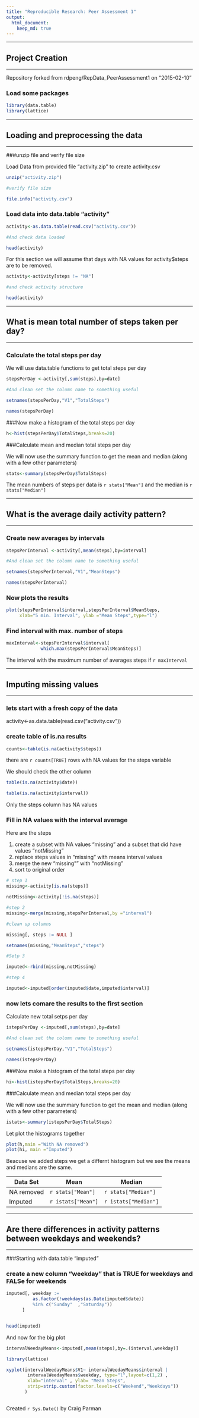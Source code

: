 ```yaml
---
title: "Reproducible Research: Peer Assessment 1"
output: 
  html_document:
    keep_md: true
---
```


***
## Project Creation
***

Repository forked from rdpeng/RepData_PeerAssessment1 on "2015-02-10"

### Load some packages
```r
library(data.table)
library(lattice)
```

***
## Loading and preprocessing the data
***
###unzip file and verify file size

Load Data from provided file "activity.zip" to create activity.csv

```r
unzip("activity.zip")

#verify file size

file.info("activity.csv")

```

### Load data into data.table "activity"

```r

activity<-as.data.table(read.csv("activity.csv"))

#And check data loaded

head(activity)

```

For this section we will assume that days with NA values for activity$steps are to be removed.

```r

activity<-activity[steps != "NA"]

#and check activity structure

head(activity)

```

***
## What is mean total number of steps taken per day?
***

### Calculate the total steps per day

We will use data.table functions to get total steps per day

```r
stepsPerDay <-activity[,sum(steps),by=date]

#And clean set the column name to something useful

setnames(stepsPerDay,"V1","TotalSteps")

names(stepsPerDay)

```

###Now make a histogram of the total steps per day


```r
h<-hist(stepsPerDay$TotalSteps,breaks=20)

```

###Calculate mean and median total steps per day

We will now use the summary function to get the mean and median (along with a few other parameters)

```r
stats<-summary(stepsPerDay$TotalSteps)
```


The mean numbers of steps per data is `r stats["Mean"]` and the median is `r stats["Median"]`


***
## What is the average daily activity pattern?
***

### Create new averages by intervals

```r
stepsPerInterval <-activity[,mean(steps),by=interval]

#And clean set the column name to something useful

setnames(stepsPerInterval,"V1","MeanSteps")

names(stepsPerInterval)

```

### Now plots the results

```r
plot(stepsPerInterval$interval,stepsPerInterval$MeanSteps,
     xlab="5 min. Interval", ylab ="Mean Steps",type="l")

```

### Find interval with max. number of steps

```r

maxInterval<-stepsPerInterval$interval[
             which.max(stepsPerInterval$MeanSteps)]
```


The interval with the maximum number of averages steps if `r maxInterval`

***
## Imputing missing values
***

### lets start with a fresh copy of the data

activity<-as.data.table(read.csv("activity.csv"))

### create table of is.na results

```r
counts<-table(is.na(activity$steps))
```

there are `r counts[TRUE]` rows with NA values for the steps variable

We should check the other column

```r
table(is.na(activity$date))

table(is.na(activity$interval))

```

Only the steps column has NA values

### Fill in NA values with the interval average

Here are the steps

1. create a subset with NA values "missing" and a subset that did have values "notMissing"
2. replace steps values in "missing" with means interval values
3. merge the new "missing"" with "notMissing"
4. sort to original order

```r
# step 1
missing<-activity[is.na(steps)]

notMissing<-activity[!is.na(steps)]

#step 2
missing<-merge(missing,stepsPerInterval,by ="interval")

#clean up columns

missing[, steps := NULL ]

setnames(missing,"MeanSteps","steps")

#Setp 3

imputed<-rbind(missing,notMissing)

#step 4

imputed<-imputed[order(imputed$date,imputed$interval)]


```

### now lets comare the results to the first section

Calculate new total setps per day

```r
istepsPerDay <-imputed[,sum(steps),by=date]

#And clean set the column name to something useful

setnames(istepsPerDay,"V1","TotalSteps")

names(istepsPerDay)

```

###Now make a histogram of the total steps per day


```r
hi<-hist(istepsPerDay$TotalSteps,breaks=20)

```

###Calculate mean and median total steps per day

We will now use the summary function to get the mean and median (along with a few other parameters)

```r
istats<-summary(istepsPerDay$TotalSteps)
```

Let plot the histograms together

```r

plot(h,main ="With NA removed")
plot(hi, main ="Imputed")

```

Beacuse we added steps we get a differnt histogram but we see the means and medians are the same.


Data Set   |  Mean                | Median
---------- |  --------------------| ---------------------
NA removed |  `r stats["Mean"]`   | `r stats["Median"]` 
Imputed    |  `r istats["Mean"] ` | `r istats["Median"]`



***
## Are there differences in activity patterns between weekdays and weekends?
***

###Starting with data.table "imputed"

### create a new column "weekday" that is TRUE for weekdays and FALSe for weekends

```r
imputed[, weekday := 
          as.factor(!weekdays(as.Date(imputed$date))
          %in% c("Sunday"  ,"Saturday"))
      ]


head(imputed)  

```


And now for the big plot

```r
intervalWeedayMeans<-imputed[,mean(steps),by=.(interval,weekday)]

library(lattice)

xyplot(intervalWeedayMeans$V1~ intervalWeedayMeans$interval |
        intervalWeedayMeans$weekday, type="l",layout=c(1,2) ,
        xlab="interval" , ylab= "Mean Steps",
        strip=strip.custom(factor.levels=c("Weekend","Weekdays"))
       )



```


Created `r Sys.Date()` by Craig Parman

